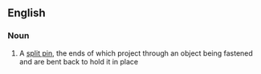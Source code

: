 ==English==

===Noun===
{{en-noun|sg=[[cotter]] [[pin]]}}

# A [[split pin]], the ends of which project through an object being fastened and are bent back to hold it in place